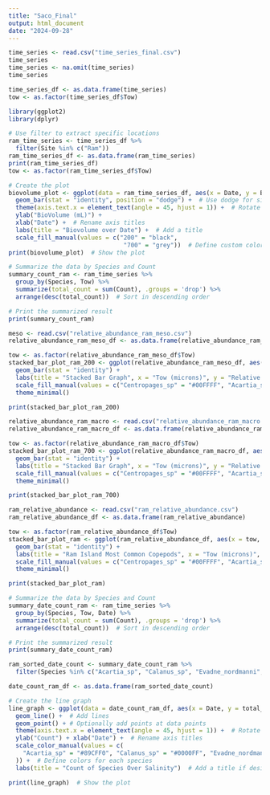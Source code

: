 ```yaml
---
title: "Saco_Final"
output: html_document
date: "2024-09-28"
---
```


```r
time_series <- read.csv("time_series_final.csv")
time_series
time_series <- na.omit(time_series)
time_series
```

```r
time_series_df <- as.data.frame(time_series)
tow <- as.factor(time_series_df$Tow)
```

```r
library(ggplot2)
library(dplyr)
```

```r
# Use filter to extract specific locations
ram_time_series <- time_series_df %>%
  filter(Site %in% c("Ram"))
ram_time_series_df <- as.data.frame(ram_time_series)
print(ram_time_series_df)
tow <- as.factor(ram_time_series_df$Tow)

```

```r
# Create the plot
biovolume_plot <- ggplot(data = ram_time_series_df, aes(x = Date, y = BioVol, fill = tow)) + 
  geom_bar(stat = "identity", position = "dodge") +  # Use dodge for side-by-side bars
  theme(axis.text.x = element_text(angle = 45, hjust = 1)) +  # Rotate x-axis labels for readability
  ylab("BioVolume (mL)") + 
  xlab("Date") +  # Rename axis titles
  labs(title = "Biovolume over Date") +  # Add a title
  scale_fill_manual(values = c("200" = "black", 
                                "700" = "grey"))  # Define custom colors
print(biovolume_plot)  # Show the plot
```

```r
# Summarize the data by Species and Count
summary_count_ram <- ram_time_series %>%
  group_by(Species, Tow) %>%
  summarize(total_count = sum(Count), .groups = 'drop') %>%
  arrange(desc(total_count))  # Sort in descending order

# Print the summarized result
print(summary_count_ram)
```


```r
meso <- read.csv("relative_abundance_ram_meso.csv")
relative_abundance_ram_meso_df <- as.data.frame(relative_abundance_ram_meso)
```

```r
tow <- as.factor(relative_abundance_ram_meso_df$Tow)
stacked_bar_plot_ram_200 <- ggplot(relative_abundance_ram_meso_df, aes(x = tow, y = Relative_Abundance, fill = Species)) +
  geom_bar(stat = "identity") +
  labs(title = "Stacked Bar Graph", x = "Tow (microns)", y = "Relative Abundance") +
  scale_fill_manual(values = c("Centropages_sp" = "#00FFFF", "Acartia_sp" = "#89CFF0", "Calanus_sp" = "#0000FF", "Evadne_nordmanni" = "#191970", "Paracalanus_sp" = "#0096FF", "Temora_longicornis" = "#00A36C", "Oithona_sp" = "#7393B3", "Podon_polyphemoides" = "#5D3FD3", "Pseudocalanus_sp" = "#4682B4", "Copepod_nauplii" = "#CCCCFF")) +  # Custom colors
  theme_minimal()

print(stacked_bar_plot_ram_200)
```

```r
relative_abundance_ram_macro <- read.csv("relative_abundance_ram_macro.csv")
relative_abundance_ram_macro_df <- as.data.frame(relative_abundance_ram_macro)
```

```r
tow <- as.factor(relative_abundance_ram_macro_df$Tow)
stacked_bar_plot_ram_700 <- ggplot(relative_abundance_ram_macro_df, aes(x = tow, y = Relative_Abundance, fill = Species)) +
  geom_bar(stat = "identity") +
  labs(title = "Stacked Bar Graph", x = "Tow (microns)", y = "Relative Abundance") +
  scale_fill_manual(values = c("Centropages_sp" = "#00FFFF", "Acartia_sp" = "#89CFF0", "Calanus_sp" = "#0000FF", "Evadne_nordmanni" = "#191970", "Paracalanus_sp" = "#0096FF", "Obelia_sp" = "#AAFF00", "Carcinus_maenas" = "#AFE1AF", "Podon_polyphemoides" = "#5D3FD3", "Pseudocalanus_sp" = "#4682B4", "Gammarus_sp" = "#454B1B")) +  # Custom colors
  theme_minimal()

print(stacked_bar_plot_ram_700)
```

```r
ram_relative_abundance <- read.csv("ram_relative_abundance.csv")
ram_relative_abundance_df <- as.data.frame(ram_relative_abundance)
```

```r
tow <- as.factor(ram_relative_abundance_df$Tow)
stacked_bar_plot_ram <- ggplot(ram_relative_abundance_df, aes(x = tow, y = Relative_Abundance, fill = Species)) +
  geom_bar(stat = "identity") +
  labs(title = "Ram Island Most Common Copepods", x = "Tow (microns)", y = "Relative Abundance") +
  scale_fill_manual(values = c("Centropages_sp" = "#00FFFF", "Acartia_sp" = "#89CFF0", "Calanus_sp" = "#0000FF", "Evadne_nordmanni" = "#191970", "Paracalanus_sp" = "#0096FF", "Obelia_sp" = "#AAFF00", "Carcinus_maenas" = "#AFE1AF", "Podon_polyphemoides" = "#5D3FD3", "Pseudocalanus_sp" = "#4682B4", "Gammarus_sp" = "#454B1B", "Oithona_sp" = "#7393B3", "Temora_longicornis" = "#00A36C", "Copepod_nauplii" = "#CCCCFF")) +  # Custom colors
  theme_minimal()

print(stacked_bar_plot_ram)
```

```r
# Summarize the data by Species and Count
summary_date_count_ram <- ram_time_series %>%
  group_by(Species, Tow, Date) %>%
  summarize(total_count = sum(Count), .groups = 'drop') %>%
  arrange(desc(total_count))  # Sort in descending order

# Print the summarized result
print(summary_date_count_ram)
```

```r

ram_sorted_date_count <- summary_date_count_ram %>%
  filter(Species %in% c("Acartia_sp", "Calanus_sp", "Evadne_nordmanni", "Paracalanus_sp", "Obelia_sp", "Carcinus_maenas", "Podon_polyphemoides", "Pseudocalanus_sp", "Gammarus_sp", "Oithona_sp", "Temora_longicornis", "Copepod_nauplii"))

date_count_ram_df <- as.data.frame(ram_sorted_date_count)

# Create the line graph
line_graph <- ggplot(data = date_count_ram_df, aes(x = Date, y = total_count, color = Species, group = Species)) +
  geom_line() +  # Add lines
  geom_point() + # Optionally add points at data points
  theme(axis.text.x = element_text(angle = 45, hjust = 1)) +  # Rotate x-axis labels for readability
  ylab("Count") + xlab("Date") +  # Rename axis titles
  scale_color_manual(values = c(
    "Acartia_sp" = "#89CFF0", "Calanus_sp" = "#0000FF", "Evadne_nordmanni" = "#191970", "Paracalanus_sp" = "#0096FF", "Obelia_sp" = "#AAFF00", "Carcinus_maenas" = "#AFE1AF", "Podon_polyphemoides" = "#5D3FD3", "Pseudocalanus_sp" = "#4682B4", "Gammarus_sp" = "#454B1B", "Oithona_sp" = "#7393B3", "Temora_longicornis" = "#00A36C", "Copepod_nauplii" = "#CCCCFF"
  )) +  # Define colors for each species
  labs(title = "Count of Species Over Salinity")  # Add a title if desired

print(line_graph)  # Show the plot
```

